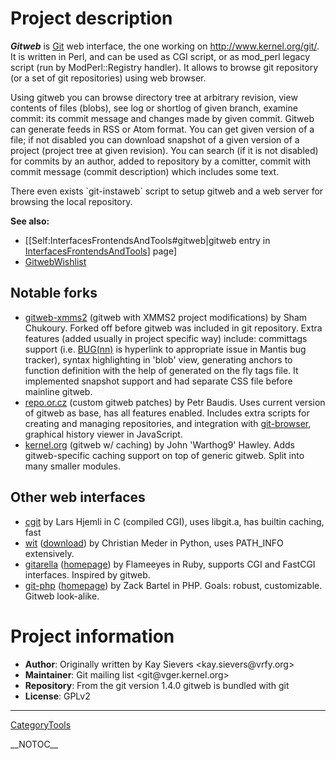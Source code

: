 = Project description =

<b><i>Gitweb</b></i> is [[Git]] web interface, the one working on [http://www.kernel.org/git/ http://www.kernel.org/git/]. It is written in Perl, and can be used as CGI script, or as mod_perl legacy script (run by ModPerl::Registry handler). It allows to browse git repository (or a set of git repositories) using web browser.

Using gitweb you can browse directory tree at arbitrary revision, view contents of files (blobs), see log or shortlog of given branch, examine commit: its commit message and changes made by given commit.  Gitweb can generate feeds in RSS or Atom format.  You can get given version of a file; if not disabled you can download snapshot of a given version of a project (project tree at given revision).  You can search (if it is not disabled) for commits by an author, added to repository by a comitter, commit with commit message (commit description) which includes some text.

There even exists `git-instaweb` script to setup gitweb and a web server for browsing the local repository.

<b>See also:</b> 
* [[Self:InterfacesFrontendsAndTools#gitweb|gitweb entry in [[InterfacesFrontendsAndTools]]] page]
* [[GitwebWishlist]]

== Notable forks ==

* [http://git.xmms.se/?p=gitweb-xmms2.git;a=summary gitweb-xmms2] (gitweb with XMMS2 project modifications) by Sham Chukoury. Forked off before gitweb was included in git repository. Extra features (added usually in project specific way) include: committags support (i.e. <u>BUG(nn)</u> is hyperlink to appropriate issue in Mantis bug tracker), syntax highlighting in 'blob' view, generating anchors to function definition with the help of generated on the fly tags file. It implemented snapshot support and had separate CSS file before mainline gitweb.
* [http://repo.or.cz/w/git/repo.git repo.or.cz] (custom gitweb patches) by Petr Baudis. Uses current version of gitweb as base, has all features enabled. Includes extra scripts for creating and managing repositories, and integration with [http://repo.or.cz/w/git-browser.git/ git-browser], graphical history viewer in JavaScript.
* [http://www.kernel.org/git/?p=git/warthog9/gitweb.git;a=summary kernel.org] (gitweb w/ caching) by John 'Warthog9' Hawley. Adds gitweb-specific caching support on top of generic gitweb. Split into many smaller modules.

== Other web interfaces ==

* [http://hjemli.net/git/cgit/ cgit] by Lars Hjemli in C (compiled CGI), uses libgit.a, has builtin caching, fast
* [http://www.grmso.net:8090/ wit] ([http://www.absolutegiganten.org/wit/ download]) by Christian Meder in Python, uses PATH_INFO extensively.
* [http://git.flameeyes.is-a-geek.org/gitarella/ gitarella] ([http://flameeyes.is-a-geek.org/projects#gitarella homepage]) by Flameeyes in Ruby, supports CGI and FastCGI interfaces. Inspired by gitweb.
* [http://zackb.org/git-php/git.php git-php] ([http://code.google.com/p/git-php/ homepage]) by Zack Bartel in PHP. Goals: robust, customizable. Gitweb look-alike.

= Project information =

* <b>Author</b>: Originally written by Kay Sievers <kay.sievers@vrfy.org>
* <b>Maintainer</b>: Git mailing list <git@vger.kernel.org>
* <b>Repository</b>: From the git version 1.4.0 gitweb is bundled with git
* <b>License</b>: GPLv2

----
[[CategoryTools]]

__NOTOC__